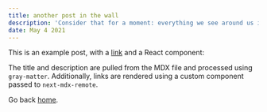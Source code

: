 ```yaml
---
title: another post in the wall
description: 'Consider that for a moment: everything we see around us is assumed to have had a cause and is contingent upon.'
date: May 4 2021
---
```


This is an example post, with a [link](https://nextjs.org) and a React component:

The title and description are pulled from the MDX file and processed using `gray-matter`. Additionally, links are rendered using a custom component passed to `next-mdx-remote`.

Go back [home](/).
